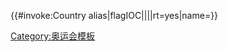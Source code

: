 {{#invoke:Country alias|flagIOC|{{{1}}}|{{{2|}}}||rt=yes|name={{{name|}}}}}<noinclude>{{documentation}}[[Category:奥运会模板]]</noinclude>